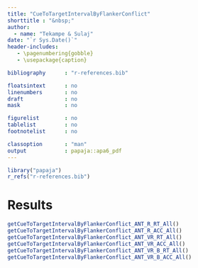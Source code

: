 ```yaml
---
title: "CueToTargetIntervalByFlankerConflict"
shorttitle : "&nbsp;"
author: 
  - name: "Tekampe & Sulaj"
date: "`r Sys.Date()`"
header-includes:
   - \pagenumbering{gobble}
   - \usepackage{caption}

bibliography      : "r-references.bib"

floatsintext      : no
linenumbers       : no
draft             : no
mask              : no

figurelist        : no
tablelist         : no
footnotelist      : no

classoption       : "man"
output            : papaja::apa6_pdf
---
```


```r
library("papaja")
r_refs("r-references.bib")
```

\captionsetup[table]{labelformat=empty}

# Results
```r
getCueToTargetIntervalByFlankerConflict_ANT_R_RT_All()
getCueToTargetIntervalByFlankerConflict_ANT_R_ACC_All()
getCueToTargetIntervalByFlankerConflict_ANT_VR_RT_All()
getCueToTargetIntervalByFlankerConflict_ANT_VR_ACC_All()
getCueToTargetIntervalByFlankerConflict_ANT_VR_B_RT_All()
getCueToTargetIntervalByFlankerConflict_ANT_VR_B_ACC_All()
```